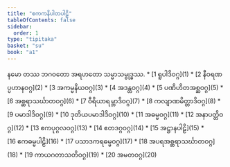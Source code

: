 ```yaml
---
title: "ဧကကနိပါတပါဠိ"
tableOfContents: false
sidebar:
  order: 1
type: "tipitaka"
basket: "su"
book: "a1"
---
```


<Paragraph number="1" type="center" book="a1">
နမော တဿ ဘဂဝတော အရဟတော သမ္မာသမ္ဗုဒ္ဓဿ.

</Paragraph>

<TableOfContents book="a1">
* [1 ရူပါဒိဝဂ္ဂ](1)
* [2 နီဝရဏပ္ပဟာနဝဂ္ဂ](2)
* [3 အကမ္မနိယဝဂ္ဂ](3)
* [4 အဒန္တဝဂ္ဂ](4)
* [5 ပဏိဟိတအစ္ဆဝဂ္ဂ](5)
* [6 အစ္ဆရာသင်္ဃာတဝဂ္ဂ](6)
* [7 ဝီရိယာရမ္ဘာဒိဝဂ္ဂ](7)
* [8 ကလျာဏမိတ္တာဒိဝဂ္ဂ](8)
* [9 ပမာဒါဒိဝဂ္ဂ](9)
* [10 ဒုတိယပမာဒါဒိဝဂ္ဂ](10)
* [11 အဓမ္မဝဂ္ဂ](11)
* [12 အနာပတ္တိဝဂ္ဂ](12)
* [13 ဧကပုဂ္ဂလဝဂ္ဂ](13)
* [14 ဧတဒဂ္ဂဝဂ္ဂ](14)
* [15 အဋ္ဌာနပါဠိ](15)
* [16 ဧကဓမ္မပါဠိ](16)
* [17 ပသာဒကရဓမ္မဝဂ္ဂ](17)
* [18 အပရအစ္ဆရာသင်္ဃာတဝဂ္ဂ](18)
* [19 ကာယဂတာသတိဝဂ္ဂ](19)
* [20 အမတဝဂ္ဂ](20)
</TableOfContents>